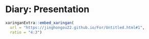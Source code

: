 # Diary: Presentation

```r
xaringanExtra::embed_xaringan(
  url = "https://jinghongou22.github.io/For/Untitled.html#1",
  ratio = "4:3")
```
